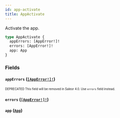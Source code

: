 ```yaml
---
id: app-activate
title: AppActivate
---
```


Activate the app.

```graphql
type AppActivate {
  appErrors: [AppError!]!
  errors: [AppError!]!
  app: App
}
```

### Fields

#### `appErrors` ([`[AppError!]!`](/developer/api-reference/objects/app-error.mdx))

<sub><sup><span className="deprecatedTag">DEPRECATED</span> This field will be removed in Saleor 4.0. Use `errors` field instead.</sup></sub>

#### `errors` ([`[AppError!]!`](/developer/api-reference/objects/app-error.mdx))

#### `app` ([`App`](/developer/api-reference/objects/app.mdx))
